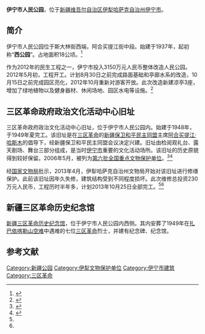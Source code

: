 '''伊宁市人民公园'''，位于[[新疆维吾尔自治区|新疆维吾尔自治区]][[伊犁哈萨克自治州|伊犁哈萨克自治州]][[伊宁市|伊宁市]]。

==简介==
伊宁市人民公园位于斯大林街西端，阿合买提江街中段。始建于1937年，起初称“'''西公园'''”。占地面积18公顷。<ref>{{Cite web |url=http://city.cri.cn/29464/2010/06/09/4165s2499367.htm |title=伊宁市人民公园，国际在线，2010-06-09 |accessdate=2015-03-12 |archive-date=2015-04-02 |archive-url=https://web.archive.org/web/20150402124039/http://city.cri.cn/29464/2010/06/09/4165s2499367.htm |dead-url=no }}</ref>

作为2012年的民生工程之一，伊宁市投入3150万元人民币整体改造人民公园。2012年5月初，工程开工。计划8月30日之前完成路面基础和亭廊水系的改造，10月15日之前完成园区亮化，2012年10月重新对游客开放。此次改造新建凉亭3座，增加了绿地植物以及健身器材、休闲场地、园区水电等设施。<ref>{{Cite web |url=http://www.yining.gov.cn/News/Information/2012/07/11/8142.html |title=伊宁市人民公园10月迎客，中国伊宁，2012-07-11 |access-date=2015-03-12 |archive-date=2015-04-02 |archive-url=https://web.archive.org/web/20150402163532/http://www.yining.gov.cn/News/Information/2012/07/11/8142.html |dead-url=yes }}</ref>

==三区革命政府政治文化活动中心旧址==
{{文物保护单位
| 级别 = 全国
| 名称 = 三区革命政府政治文化活动中心旧址
| 编号 = 6-1079
| 分类 = 近现代重要史迹及代表性建筑
| 时代 = 
| 所在 = [[新疆维吾尔自治区|新疆]][[伊宁市|伊宁市]]
| 登录 = 2006年
| Cat = 新疆全国重点文物保护单位
}}
三区革命政府政治文化活动中心旧址，位于伊宁市人民公园内。始建于1948年，于1949年夏完工。该旧址是在[[三区革命|三区革命]]的[[新疆保卫和平民主同盟|新疆保卫和平民主同盟]]主席[[阿合买提江·哈斯木|阿合买提江·哈斯木]]的倡导下，经新疆保卫和平民主同盟会议决定兴建。旧址由检阅观礼台、露天剧场、舞台三部分组成，是当时[[伊宁市|伊宁市]]重要的文化活动场所。该旧址的历史原貌得到较好保留。2006年5月，被列为[[第六批全国重点文物保护单位|第六批全国重点文物保护单位]]。<ref name=tsw>{{Cite web |url=http://news.ts.cn/content/2013-05/06/content_8124062.htm |title=三区革命政府政治文化活动中心旧址将全面修复，天山网，2013-05-06 |access-date=2015-03-15 |archive-url=https://web.archive.org/web/20131114082028/http://news.ts.cn/content/2013-05/06/content_8124062.htm |archive-date=2013-11-14 |dead-url=yes }}</ref><ref name=qd>{{Cite web |url=http://www.ylxw.com.cn/news/content/2013-04/25/content_247458.htm |title=三区革命政府政治文化活动中心旧址修缮工程启动，伊犁新闻网，2013-04-25 |accessdate=2015-03-15 |archive-date=2015-04-02 |archive-url=https://web.archive.org/web/20150402113757/http://www.ylxw.com.cn/news/content/2013-04/25/content_247458.htm |dead-url=yes }}</ref>

经[[国家文物局|国家文物局]]批示，2013年4月，伊犁哈萨克自治州文物局开始对该旧址进行修缮保护。此前该旧址因年久失修，建筑结构受到不同程度损坏。此次维修总投资230万元人民币，工程历时半年多，计划2013年10月25日全部完工。<ref name=tsw/><ref name=qd/>

==新疆三区革命历史纪念馆==
[[新疆三区革命历史纪念馆|新疆三区革命历史纪念馆]]，位于伊宁市人民公园内西侧。其内安葬了1949年在[[扎巴依喀勒山空难|扎巴依喀勒山空难]]中遇难的七位[[三区革命|三区革命]]烈士，并建有纪念碑、纪念馆。

==参考文献==
{{reflist}}

{{新疆全国重点文物保护单位}}
[[Category:新疆公园|Category:新疆公园]]
[[Category:伊犁文物保护单位|Category:伊犁文物保护单位]]
[[Category:伊宁市建筑|Category:伊宁市建筑]]
[[Category:三区革命|Category:三区革命]]